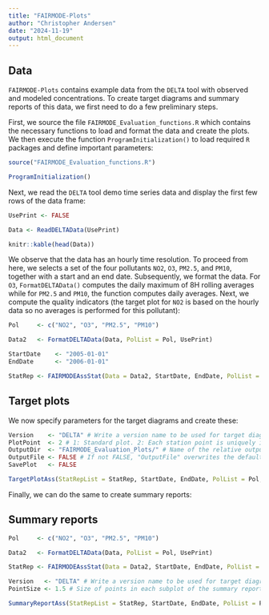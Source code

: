 ```yaml
---
title: "FAIRMODE-Plots"
author: "Christopher Andersen"
date: "2024-11-19"
output: html_document
---
```


## Data

`FAIRMODE-Plots` contains example data from the `DELTA` tool with observed and modeled concentrations. To create target diagrams and summary reports of this data, we first need to do a few preliminary steps.

First, we source the file `FAIRMODE_Evaluation_functions.R` which contains the necessary functions to load and format the data and create the plots. We then execute the function `ProgramInitialization()` to load required `R` packages and define important parameters: 

```r

source("FAIRMODE_Evaluation_functions.R") 

ProgramInitialization() 

```

Next, we read the `DELTA` tool demo time series data and display the first few rows of the data frame: 

```r

UsePrint <- FALSE 

Data <- ReadDELTAData(UsePrint) 

knitr::kable(head(Data))

```

We observe that the data has an hourly time resolution. To proceed from here, we selects a set of the four pollutants `NO2`, `O3`, `PM2.5`, and `PM10`, together with a start and an end date. Subsequently, we format the data. For `O3`, `FormatDELTAData()` computes the daily maximum of 8H rolling averages while for `PM2.5` and `PM10`, the function computes daily averages. Next, we compute the quality indicators (the target plot for `NO2` is based on the hourly data so no averages is performed for this pollutant): 

```r

Pol     <- c("NO2", "O3", "PM2.5", "PM10")

Data2   <- FormatDELTAData(Data, PolList = Pol, UsePrint) 

StartDate    <- "2005-01-01" 
EndDate      <- "2006-01-01" 

StatRep <- FAIRMODEAssStat(Data = Data2, StartDate, EndDate, PolList = Pol)

```

## Target plots

We now specify parameters for the target diagrams and create these:  

```r

Version    <- "DELTA" # Write a version name to be used for target diagram title
PlotPoint  <- 2 # 1: Standard plot. 2: Each station point is uniquely identifiable (only applicable for fewer than app. 60 stations)
OutputDir  <- "FAIRMODE_Evaluation_Plots/" # Name of the relative output directory of plots to be saved
OutputFile <- FALSE # If not FALSE, "OutputFile" overwrites the default file name. If FALSE, the default file name is used
SavePlot   <- FALSE 

TargetPlotAss(StatRepList = StatRep, StartDate, EndDate, PolList = Pol, Version, PlotPoint, OutputDir, OutputFile, SavePlot)
```

Finally, we can do the same to create summary reports:

## Summary reports

```r

Pol     <- c("NO2", "O3", "PM2.5", "PM10")

Data2   <- FormatDELTAData(Data, PolList = Pol, UsePrint) 

StatRep <- FAIRMODEAssStat(Data = Data2, StartDate, EndDate, PolList = Pol)

Version   <- "DELTA" # Write a version name to be used for target diagram title
PointSize <- 1.5 # Size of points in each subplot of the summary report

SummaryReportAss(StatRepList = StatRep, StartDate, EndDate, PolList = Pol, Version, PointSize, OutputDir, OutputFile, SavePlot)

```